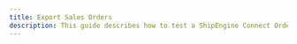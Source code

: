 ---
title: Export Sales Orders
description: This guide describes how to test a ShipEngine Connect Order app within ShipStation.
---

<OpenApiRequestBody 
    definitionId="orders"
    pointer="#/components/requestBodies/SalesOrderExportRequest"
/>
